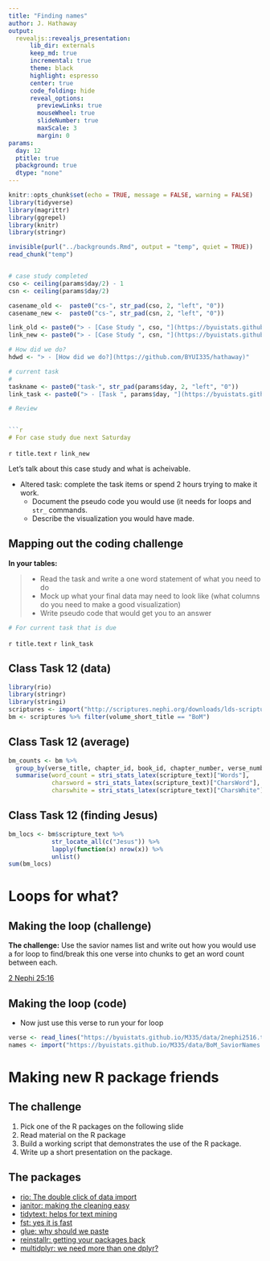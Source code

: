 ```yaml
---
title: "Finding names"
author: J. Hathaway
output: 
  revealjs::revealjs_presentation:
      lib_dir: externals
      keep_md: true
      incremental: true
      theme: black
      highlight: espresso
      center: true
      code_folding: hide
      reveal_options:
        previewLinks: true
        mouseWheel: true
        slideNumber: true
        maxScale: 3
        margin: 0
params:
  day: 12
  ptitle: true
  pbackground: true
  dtype: "none"
---
```


```r
knitr::opts_chunk$set(echo = TRUE, message = FALSE, warning = FALSE)
library(tidyverse)
library(magrittr)
library(ggrepel)
library(knitr)
library(stringr)

invisible(purl("../backgrounds.Rmd", output = "temp", quiet = TRUE))
read_chunk("temp")


# case study completed
cso <- ceiling(params$day/2) - 1
csn <- ceiling(params$day/2) 

casename_old <-  paste0("cs-", str_pad(cso, 2, "left", "0"))
casename_new <-  paste0("cs-", str_pad(csn, 2, "left", "0"))

link_old <- paste0("> - [Case Study ", cso, "](https://byuistats.github.io/M335/weekly_projects/", str_replace(casename_old,"-",""), "_details.html)")
link_new <- paste0("> - [Case Study ", csn, "](https://byuistats.github.io/M335/weekly_projects/", str_replace(casename_new,"-",""), "_details.html)")

# How did we do?
hdwd <- "> - [How did we do?](https://github.com/BYUI335/hathaway)"

# current task
# 
taskname <- paste0("task-", str_pad(params$day, 2, "left", "0"))
link_task <- paste0("> - [Task ", params$day, "](https://byuistats.github.io/M335/class_tasks/", str_replace(taskname,"-",""), "_details.html)")

# Review


```r
# For case study due next Saturday
```

`r title.text`
`r link_new`

Let's talk about this case study and what is acheivable.

* Altered task: complete the task items or spend 2 hours trying to make it work.
    * Document the pseudo code you would use (it needs for loops and `str_` commands.
    * Describe the visualization you would have made.

## Mapping out the coding challenge

**In your tables:**

> - Read the task and write a one word statement of what you need to do
> - Mock up what your final data may need to look like (what columns do you need to make a good visualization)
> - Write pseudo code that would get you to an answer


```r
# For current task that is due
```

`r title.text`
`r link_task`

## Class Task 12 (data)

```r
library(rio)
library(stringr)
library(stringi)
scriptures <- import("http://scriptures.nephi.org/downloads/lds-scriptures.csv.zip")
bm <- scriptures %>% filter(volume_short_title == "BoM")
```

## Class Task 12 (average)

```r

bm_counts <- bm %>% 
  group_by(verse_title, chapter_id, book_id, chapter_number, verse_number, book_title) %>% 
  summarise(word_count = stri_stats_latex(scripture_text)["Words"],
            charsword = stri_stats_latex(scripture_text)["CharsWord"],
            charswhite = stri_stats_latex(scripture_text)["CharsWhite"])

```

## Class Task 12 (finding Jesus)


```r
bm_locs <- bm$scripture_text %>% 
            str_locate_all(c("Jesus")) %>% 
            lapply(function(x) nrow(x)) %>%
            unlist()
sum(bm_locs)
```

# Loops for what?

## Making the loop (challenge)

**The challenge:**  Use the savior names list and write out how you would use a for loop to find/break this one verse into chunks to get an word count between each.

[2 Nephi 25:16](https://www.lds.org/scriptures/bofm/2-ne/25.16)

## Making the loop (code)

 * Now just use this verse to run your for loop

```r
verse <- read_lines("https://byuistats.github.io/M335/data/2nephi2516.txt")
names <- import("https://byuistats.github.io/M335/data/BoM_SaviorNames.rds")

```


# Making new R package friends

## The challenge

1. Pick one of the R packages on the following slide
2. Read material on the R package
3. Build a working script that demonstrates the use of the R package.
4. Write up a short presentation on the package.

## The packages

- [rio: The double click of data import](https://cran.r-project.org/web/packages/rio/vignettes/rio.html#data_import)
- [janitor: making the cleaning easy](https://github.com/sfirke/janitor)
- [tidytext: helps for text mining](https://github.com/juliasilge/tidytext)
- [fst: yes it is fast](http://www.fstpackage.org/)
- [glue: why should we paste](https://github.com/tidyverse/glue)
- [reinstallr: getting your packages back](https://github.com/calligross/reinstallr)
- [multidplyr: we need more than one dplyr?](http://www.business-science.io/code-tools/2016/12/18/multidplyr.html)


